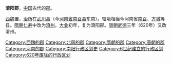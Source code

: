 '''淯阳郡'''，[[中国|中国]]古代的[[郡|郡]]。

[[西魏|西魏]]置，[[治所|治所]]在[[武川县_(北魏)|武川县]]（今[[河南省|河南省]][[南召县|南召县]]东南）。辖境相当今河南省[[南召县|南召]]、[[方城县|方城]]等县。[[隋朝|隋朝]][[仁寿_(隋朝)|仁寿]]中改为[[淯州|淯州]]。[[大业_(年号)|大业]]初年，复为淯阳郡。[[唐朝|唐朝]][[武德|武德]]三年（620年）又改淯州。 

{{隋朝行政區劃|nocat}}
{{DEFAULTSORT:Y}}
[[Category:西魏的郡|Category:西魏的郡]]
[[Category:北周的郡|Category:北周的郡]]
[[Category:隋朝的郡|Category:隋朝的郡]]
[[Category:唐朝的郡|Category:唐朝的郡]]
[[Category:河南的郡|Category:河南的郡]]
[[Category:南阳行政区划史|Category:南阳行政区划史]]
[[Category:6世纪建立的行政区划|Category:6世纪建立的行政区划]]
[[Category:620年废除的行政区划|Category:620年废除的行政区划]]